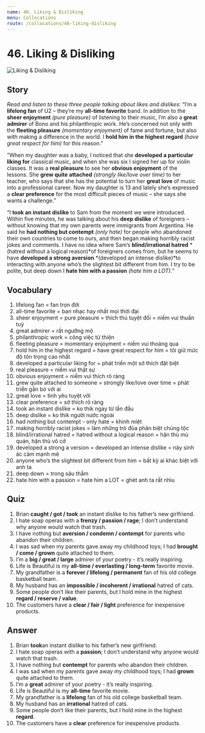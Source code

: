 ```yaml
---
name: 46. Liking & Disliking
menu: Collocations
route: /collocations/46-liking-disliking
---
```



# 46. Liking & Disliking

<Image src="/public/liking-disliking.jpg" alt="Liking & Disliking" />

## Story

_Read and listen to these three people talking about likes and dislikes:_
“I’m a **lifelong fan** of U2 – they’re my **all-time favorite** band. In addition to the **sheer enjoyment** _(pure pleasure)_ of listening to their music, I’m also a **great admirer** of Bono and his philanthropic work. He’s concerned not only with the **fleeting pleasure** _(momentary enjoyment)_ of fame and fortune, but also with making a difference in the world. I **hold him in the highest regard** _(have great respect for him)_ for this reason.”

“When my daughter was a baby, I noticed that she **developed a particular liking for** classical music, and when she was six I signed her up for violin classes. It was a **real pleasure** to see her **obvious enjoyment** of the lessons. She **grew quite attached** _(strongly like/love over time)_ to her teacher, who says that she has the potential to turn her **great love** of music into a professional career. Now my daughter is 13 and lately she’s expressed a **clear preference** for the most difficult pieces of music – she says she wants a challenge.”

“I **took an instant dislike** to Sam from the moment we were introduced. Within five minutes, he was talking about his **deep dislike** of foreigners – without knowing that my own parents were immigrants from Argentina. He said he **had nothing but contempt** _(only hate)_ for people who abandoned their own countries to come to ours, and then began making horribly racist jokes and comments. I have no idea where Sam’s **blind/irrational hatred** *(hatred without a logical reason)*of foreigners comes from, but he seems to have **developed a strong aversion** *(developed an intense dislike)*to interacting with anyone who’s the slightest bit different from him. I try to be polite, but deep down I **hate him with a passion** _(hate him a LOT)._”

## Vocabulary

1. lifelong fan = fan trọn đời
2. all-time favorite = ban nhạc hay nhất mọi thời đại
3. sheer enjoyment = pure pleasure = thích thú tuyệt đối = niềm vui thuần tuý
4. great admirer = rất ngưỡng mộ
5. philanthropic work = công việc từ thiện
6. fleeting pleasure = momentary enjoyment = niềm vui thoáng qua
7. hold him in the highest regard = have great respect for him = tôi giữ mức độ tôn trọng cao nhất
8. developed a particular liking for = phát triển một sở thích đặt biệt
9. real pleasure = niềm vui thật sự
10. obvious enjoyment = niềm vui thích rõ ràng
11. grew quite attached to someone = strongly like/love over time = phát triển gắn bó với ai
12. great love = tình yêu tuyệt vời
13. clear preference = sở thích rõ ràng
14. took an instant dislike = ko thik ngay từ lần đầu
15. deep dislike = ko thik người nước ngoài
16. had nothing but contempt - only hate = khinh miệt
17. making horribly racist jokes = làm những trò đùa phân biệt chủng tộc
18. blind/irrational hatred = hatred without a logical reason = hận thù mù quán, hận thù vô cớ
19. developed a strong a version = developed an intense dislike = nảy sinh ác cảm mạnh mẽ
20. anyone who’s the slightest bit different from him = bất kỳ ai khác biệt với anh ta
21. deep down = trong sâu thẳm
22. hate him with a passion = hate him a LOT = ghét anh ta rất nhìu

## Quiz

1. Brian **caught / got / took** an instant dislike to his father’s new girlfriend.
2. I hate soap operas with a **frenzy / passion / rage**; I don’t understand why anyone would watch that trash.
3. I have nothing but **aversion / condemn / contempt** for parents who abandon their children.
4. I was sad when my parents gave away my childhood toys; I had **brought / come / grown** quite attached to them.
5. I’m a **big / great / large** admirer of your poetry - it’s really inspiring.
6. Life is Beautiful is my **all-time / everlasting / long-term** favorite movie.
7. My grandfather is a **forever / lifelong / permanent** fan of his old college basketball team.
8. My husband has an **impossible / incoherent / irrational** hatred of cats.
9. Some people don’t like their parents, but I hold mine in the highest **regard / reserve / value**.
10. The customers have a **clear / fair / light** preference for inexpensive products.

## Answer

1. Brian **took**an instant dislike to his father’s new girlfriend.
2. I hate soap operas with a **passion**; I don’t understand why anyone would watch that trash.
3. I have nothing but **contempt** for parents who abandon their children.
4. I was sad when my parents gave away my childhood toys; I had **grown** quite attached to them.
5. I’m a **great** admirer of your poetry - it’s really inspiring.
6. Life is Beautiful is my **all-time** favorite movie.
7. My grandfather is a **lifelong** fan of his old college basketball team.
8. My husband has an **irrational** hatred of cats.
9. Some people don’t like their parents, but I hold mine in the highest **regard**.
10. The customers have a **clear** preference for inexpensive products.

